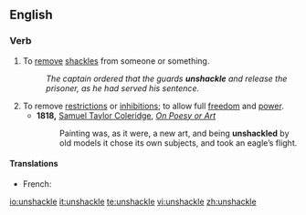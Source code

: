 ==English==

===Verb===
{{en-verb|unshackl|ing}}

# To [[remove]] [[shackle]]s from someone or something.
#:''The captain ordered that the guards '''unshackle''' and release the prisoner, as he had served his sentence.''
# To remove [[restriction]]s or [[inhibition]]s; to allow full [[freedom]] and [[power]].
#*'''1818,''' [[s:Author:Samuel Taylor Coleridge|Samuel Taylor Coleridge]], ''[[s:On Poesy or Art|On Poesy or Art]]''
#*:Painting was, as it were, a new art, and being '''unshackled''' by old models it chose its own subjects, and took an eagle’s flight.

====Translations====

{{trans-top}}
* French: {{t|fr|émanciper}}
{{trans-bottom}}


[[io:unshackle]]
[[it:unshackle]]
[[te:unshackle]]
[[vi:unshackle]]
[[zh:unshackle]]